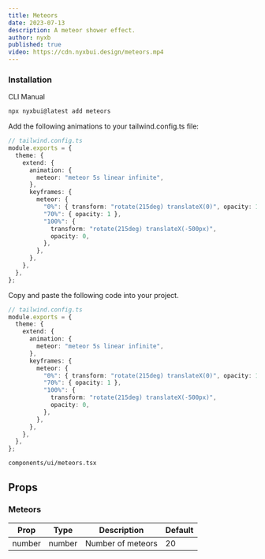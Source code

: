 ```yaml
---
title: Meteors
date: 2023-07-13
description: A meteor shower effect.
author: nyxb
published: true
video: https://cdn.nyxbui.design/meteors.mp4
---
```


<ComponentPreview name="meteors-demo" />


### Installation

<Tabs defaultValue="cli">

<TabsList>
  <TabsTrigger value="cli">CLI</TabsTrigger>
  <TabsTrigger value="manual">Manual</TabsTrigger>
</TabsList>
<TabsContent value="cli">

```bash
npx nyxbui@latest add meteors
```

Add the following animations to your tailwind.config.ts file:

```ts
// tailwind.config.ts
module.exports = {
  theme: {
    extend: {
      animation: {
        meteor: "meteor 5s linear infinite",
      },
      keyframes: {
        meteor: {
          "0%": { transform: "rotate(215deg) translateX(0)", opacity: 1 },
          "70%": { opacity: 1 },
          "100%": {
            transform: "rotate(215deg) translateX(-500px)",
            opacity: 0,
          },
        },
      },
    },
  },
};
```

</TabsContent>

<TabsContent value="manual">

<Steps>

Copy and paste the following code into your project.

```ts
// tailwind.config.ts
module.exports = {
  theme: {
    extend: {
      animation: {
        meteor: "meteor 5s linear infinite",
      },
      keyframes: {
        meteor: {
          "0%": { transform: "rotate(215deg) translateX(0)", opacity: 1 },
          "70%": { opacity: 1 },
          "100%": {
            transform: "rotate(215deg) translateX(-500px)",
            opacity: 0,
          },
        },
      },
    },
  },
};
```

```text
components/ui/meteors.tsx
```

<ComponentSource name="meteors" />

</Steps>

</TabsContent>

</Tabs>

## Props

### Meteors

| Prop   | Type   | Description       | Default |
| ------ | ------ | ----------------- | ------- |
| number | number | Number of meteors | 20      |
